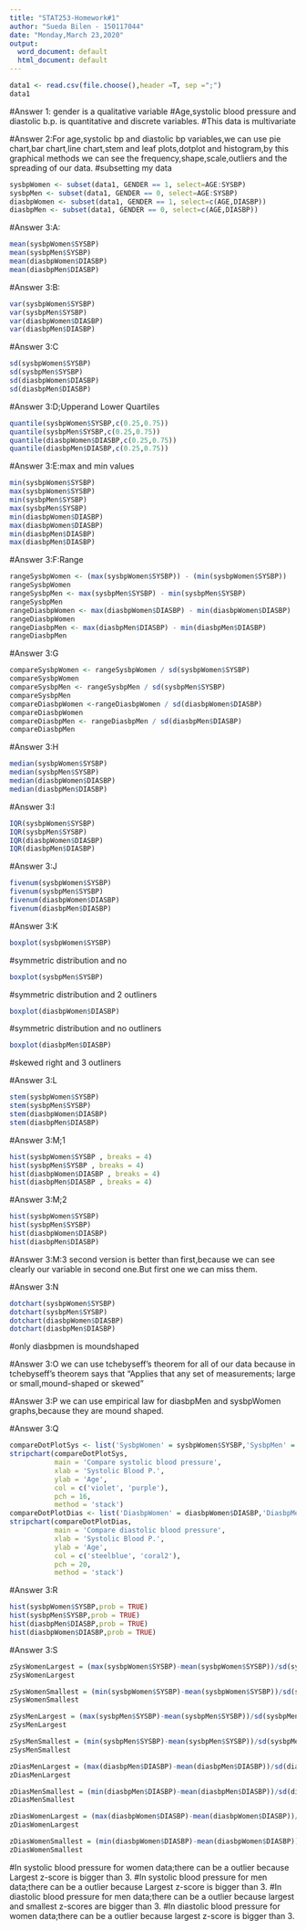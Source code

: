 ```yaml
---
title: "STAT253-Homework#1"
author: "Sueda Bilen - 150117044"
date: "Monday,March 23,2020"
output:
  word_document: default
  html_document: default
---
```

```r
data1 <- read.csv(file.choose(),header =T, sep =";")
data1
```
#Answer 1: gender is a qualitative variable
#Age,systolic blood pressure and diastolic b.p. is quantitative and discrete variables.
#This data is multivariate


#Answer 2:For age,systolic bp and diastolic bp variables,we can use pie chart,bar chart,line chart,stem and leaf plots,dotplot and histogram,by this graphical methods we can see the frequency,shape,scale,outliers and the spreading of our data.
#subsetting my data
```r
sysbpWomen <- subset(data1, GENDER == 1, select=AGE:SYSBP)
sysbpMen <- subset(data1, GENDER == 0, select=AGE:SYSBP)
diasbpWomen <- subset(data1, GENDER == 1, select=c(AGE,DIASBP))
diasbpMen <- subset(data1, GENDER == 0, select=c(AGE,DIASBP))
```
#Answer 3:A:
```r
mean(sysbpWomen$SYSBP)
mean(sysbpMen$SYSBP)
mean(diasbpWomen$DIASBP)
mean(diasbpMen$DIASBP)
```
#Answer 3:B:
```r
var(sysbpWomen$SYSBP)
var(sysbpMen$SYSBP)
var(diasbpWomen$DIASBP)
var(diasbpMen$DIASBP)
```
#Answer 3:C
```r
sd(sysbpWomen$SYSBP)
sd(sysbpMen$SYSBP)
sd(diasbpWomen$DIASBP)
sd(diasbpMen$DIASBP)
```
#Answer 3:D;Upperand Lower Quartiles
```r
quantile(sysbpWomen$SYSBP,c(0.25,0.75))
quantile(sysbpMen$SYSBP,c(0.25,0.75))
quantile(diasbpWomen$DIASBP,c(0.25,0.75))
quantile(diasbpMen$DIASBP,c(0.25,0.75))
```
#Answer 3:E:max and min values
```r
min(sysbpWomen$SYSBP)
max(sysbpWomen$SYSBP)
min(sysbpMen$SYSBP)
max(sysbpMen$SYSBP)
min(diasbpWomen$DIASBP)
max(diasbpWomen$DIASBP)
min(diasbpMen$DIASBP)
max(diasbpMen$DIASBP)
```
#Answer 3:F:Range
```r
rangeSysbpWomen <- (max(sysbpWomen$SYSBP)) - (min(sysbpWomen$SYSBP))
rangeSysbpWomen
rangeSysbpMen <- max(sysbpMen$SYSBP) - min(sysbpMen$SYSBP)
rangeSysbpMen 
rangeDiasbpWomen <- max(diasbpWomen$DIASBP) - min(diasbpWomen$DIASBP)
rangeDiasbpWomen
rangeDiasbpMen <- max(diasbpMen$DIASBP) - min(diasbpMen$DIASBP)
rangeDiasbpMen
```
#Answer 3:G
```r
compareSysbpWomen <- rangeSysbpWomen / sd(sysbpWomen$SYSBP)
compareSysbpWomen
compareSysbpMen <- rangeSysbpMen / sd(sysbpMen$SYSBP)
compareSysbpMen
compareDiasbpWomen <-rangeDiasbpWomen / sd(diasbpWomen$DIASBP)
compareDiasbpWomen
compareDiasbpMen <- rangeDiasbpMen / sd(diasbpMen$DIASBP)
compareDiasbpMen
```
#Answer 3:H
```r
median(sysbpWomen$SYSBP)
median(sysbpMen$SYSBP)
median(diasbpWomen$DIASBP)
median(diasbpMen$DIASBP)
```
#Answer 3:I
```r
IQR(sysbpWomen$SYSBP)
IQR(sysbpMen$SYSBP)
IQR(diasbpWomen$DIASBP)
IQR(diasbpMen$DIASBP)
```
#Answer 3:J
```r
fivenum(sysbpWomen$SYSBP)
fivenum(sysbpMen$SYSBP)
fivenum(diasbpWomen$DIASBP)
fivenum(diasbpMen$DIASBP)
```
#Answer 3:K
```r
boxplot(sysbpWomen$SYSBP)
```
#symmetric distribution and no 
```r
boxplot(sysbpMen$SYSBP)
```
#symmetric distribution and 2 outliners
```r
boxplot(diasbpWomen$DIASBP)
```
#symmetric distribution and no outliners
```r
boxplot(diasbpMen$DIASBP)
```
#skewed right and 3 outliners

#Answer 3:L
```r
stem(sysbpWomen$SYSBP)
stem(sysbpMen$SYSBP)
stem(diasbpWomen$DIASBP)
stem(diasbpMen$DIASBP)
```
#Answer 3:M;1
```r
hist(sysbpWomen$SYSBP , breaks = 4)
hist(sysbpMen$SYSBP , breaks = 4)
hist(diasbpWomen$DIASBP , breaks = 4)
hist(diasbpMen$DIASBP , breaks = 4)
```
#Answer 3:M;2
```r
hist(sysbpWomen$SYSBP)
hist(sysbpMen$SYSBP)
hist(diasbpWomen$DIASBP)
hist(diasbpMen$DIASBP)
```
#Answer 3:M:3 second version is better than first,because we can see clearly our variable in second one.But first one we can miss them.

#Answer 3:N
```r
dotchart(sysbpWomen$SYSBP)
dotchart(sysbpMen$SYSBP)
dotchart(diasbpWomen$DIASBP)
dotchart(diasbpMen$DIASBP)
```
#only diasbpmen is moundshaped

#Answer 3:O we can use tchebyseff's theorem for all of our data because in tchebyseff's theorem says that "Applies that any set of measurements; large or small,mound-shaped or skewed"

#Answer 3:P we can use empirical law for diasbpMen and sysbpWomen graphs,because they are mound shaped.

#Answer 3:Q
```r
compareDotPlotSys <- list('SysbpWomen' = sysbpWomen$SYSBP,'SysbpMen' = sysbpMen$SYSBP)
stripchart(compareDotPlotSys,
           main = 'Compare systolic blood pressure',
           xlab = 'Systolic Blood P.',
           ylab = 'Age',
           col = c('violet', 'purple'),
           pch = 16,
           method = 'stack')
compareDotPlotDias <- list('DiasbpWomen' = diasbpWomen$DIASBP,'DiasbpMen' = diasbpMen$DIASBP)
stripchart(compareDotPlotDias,
           main = 'Compare diastolic blood pressure',
           xlab = 'Systolic Blood P.',
           ylab = 'Age',
           col = c('steelblue', 'coral2'),
           pch = 20,
           method = 'stack')

```


#Answer 3:R
```r
hist(sysbpWomen$SYSBP,prob = TRUE)
hist(sysbpMen$SYSBP,prob = TRUE)
hist(diasbpMen$DIASBP,prob = TRUE)
hist(diasbpWomen$DIASBP,prob = TRUE)
```

#Answer 3:S
```r
zSysWomenLargest = (max(sysbpWomen$SYSBP)-mean(sysbpWomen$SYSBP))/sd(sysbpWomen$SYSBP)
zSysWomenLargest

zSysWomenSmallest = (min(sysbpWomen$SYSBP)-mean(sysbpWomen$SYSBP))/sd(sysbpWomen$SYSBP)
zSysWomenSmallest 

zSysMenLargest = (max(sysbpMen$SYSBP)-mean(sysbpMen$SYSBP))/sd(sysbpMen$SYSBP)
zSysMenLargest

zSysMenSmallest = (min(sysbpMen$SYSBP)-mean(sysbpMen$SYSBP))/sd(sysbpMen$SYSBP)
zSysMenSmallest

zDiasMenLargest = (max(diasbpMen$DIASBP)-mean(diasbpMen$DIASBP))/sd(diasbpMen$DIASBP)
zDiasMenLargest 

zDiasMenSmallest = (min(diasbpMen$DIASBP)-mean(diasbpMen$DIASBP))/sd(diasbpMen$DIASBP)
zDiasMenSmallest

zDiasWomenLargest = (max(diasbpWomen$DIASBP)-mean(diasbpWomen$DIASBP))/sd(diasbpWomen$DIASBP)
zDiasWomenLargest

zDiasWomenSmallest = (min(diasbpWomen$DIASBP)-mean(diasbpWomen$DIASBP))/sd(diasbpWomen$DIASBP)
zDiasWomenSmallest
```
#In systolic blood pressure for women data;there can be a outlier because Largest z-score is bigger than 3.
#In systolic blood pressure for men data;there can be a outlier because Largest z-score is bigger than 3.
#In diastolic blood pressure for men data;there can be a outlier because largest and smallest z-scores are bigger than 3.
#In diastolic blood pressure for women data;there can be a outlier because largest z-score is bigger than 3.